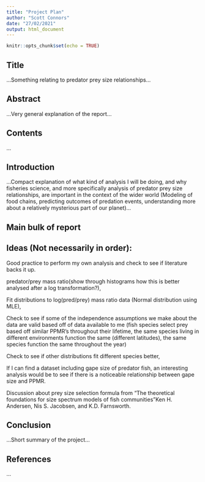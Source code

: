 ```yaml
---
title: "Project Plan"
author: "Scott Connors"
date: "27/02/2021"
output: html_document
---
```


```r
knitr::opts_chunk$set(echo = TRUE)
```
## Title

...Something relating to predator prey size relationships...

## Abstract

...Very general explanation of the report...

## Contents

...

## Introduction

...Compact explanation of what kind of analysis I will be doing, and why fisheries science, and more specifically analysis of predator prey size relationships, are important in the context of the wider world (Modeling of food chains, predicting outcomes of predation events, understanding more about a relatively mysterious part of our planet)...

## Main bulk of report

## Ideas (Not necessarily in order):

Good practice to perform my own analysis and check to see if literature backs it up.

predator/prey mass ratio(show through histograms how this is better analysed after a log transformation?),

Fit distributions to log(pred/prey) mass ratio data (Normal distribution using MLE),

Check to see if some of the independence assumptions we make about the data are valid based off of data available to me (fish species select prey based off similar PPMR's throughout their lifetime, the same species living in different environments function the same (different latitudes), the same species function the same throughout the year)

Check to see if other distributions fit different species better,

If I can find a dataset including gape size of predator fish, an interesting analysis would be to see if there is a noticeable relationship between gape size and PPMR.

Discussion about prey size selection formula from "The theoretical foundations for size spectrum models of fish
communities"Ken H. Andersen, Nis S. Jacobsen, and K.D. Farnsworth.



## Conclusion

...Short summary of the project...

## References

...








